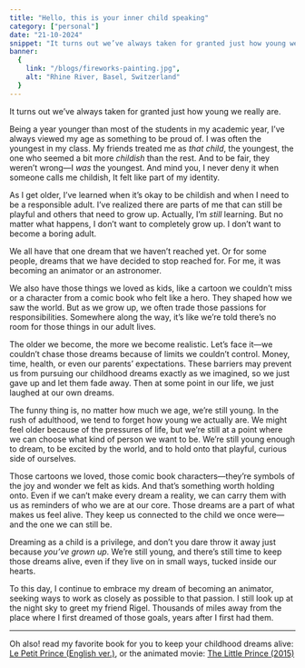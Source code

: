 ```yaml
---
title: "Hello, this is your inner child speaking"
category: ["personal"]
date: "21-10-2024"
snippet: "It turns out we’ve always taken for granted just how young we really are. Being a year younger than most of the students in my academic year, I’ve always viewed my age as something to be proud of."
banner:
  {
    link: "/blogs/fireworks-painting.jpg",
    alt: "Rhine River, Basel, Switzerland"
  }
---
```


It turns out we’ve always taken for granted just how young we really are.

Being a year younger than most of the students in my academic year, I’ve always viewed my age as something to be proud of. I was often the youngest in my class. My friends treated me as _that child_, the youngest, the one who seemed a bit more _childish_ than the rest. And to be fair, they weren’t wrong—I _was_ the youngest. And mind you, I never deny it when someone calls me childish, It felt like part of my identity.

As I get older, I’ve learned when it’s okay to be childish and when I need to be a responsible adult. I’ve realized there are parts of me that can still be playful and others that need to grow up. Actually, I’m _still_ learning. But no matter what happens, I don’t want to completely grow up. I don’t want to become a boring adult.

We all have that one dream that we haven’t reached yet. Or for some people, dreams that we have decided to stop reached for. For me, it was becoming an animator or an astronomer.

We also have those things we loved as kids, like a cartoon we couldn’t miss or a character from a comic book who felt like a hero. They shaped how we saw the world. But as we grow up, we often trade those passions for responsibilities. Somewhere along the way, it’s like we’re told there’s no room for those things in our adult lives.

The older we become, the more we become realistic. Let’s face it—we couldn’t chase those dreams because of limits we couldn’t control. Money, time, health, or even our parents’ expectations. These barriers may prevent us from pursuing our childhood dreams exactly as we imagined, so we just gave up and let them fade away. Then at some point in our life, we just laughed at our own dreams.

The funny thing is, no matter how much we age, we’re still young. In the rush of adulthood, we tend to forget how young we actually are. We might feel older because of the pressures of life, but we’re still at a point where we can choose what kind of person we want to be. We’re still young enough to dream, to be excited by the world, and to hold onto that playful, curious side of ourselves.

Those cartoons we loved, those comic book characters—they’re symbols of the joy and wonder we felt as kids. And that’s something worth holding onto. Even if we can’t make every dream a reality, we can carry them with us as reminders of who we are at our core. Those dreams are a part of what makes us feel alive. They keep us connected to the child we once were—and the one we can still be.

Dreaming as a child is a privilege, and don’t you dare throw it away just because _you’ve grown up_. We’re still young, and there’s still time to keep those dreams alive, even if they live on in small ways, tucked inside our hearts.

To this day, I continue to embrace my dream of becoming an animator, seeking ways to work as closely as possible to that passion. I still look up at the night sky to greet my friend Rigel. Thousands of miles away from the place where I first dreamed of those goals, years after I first had them.

<hr />

Oh also! read my favorite book for you to keep your childhood dreams alive: <a href="https://www.goodreads.com/book/show/157993.The_Little_Prince">Le Petit Prince (English ver.)</a>, or the animated movie: <a href="https://www.imdb.com/title/tt1754656/">The Little Prince (2015)</a>
